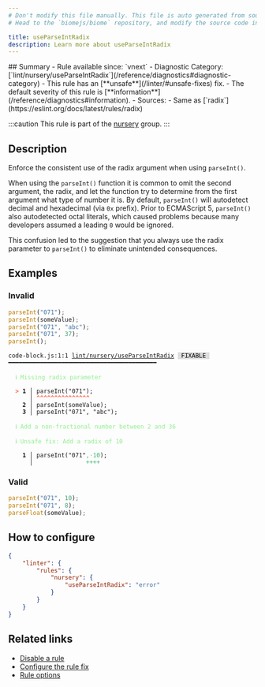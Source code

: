 ```yaml
---
# Don't modify this file manually. This file is auto generated from source, and you will lose your changes next time the website is built.
# Head to the `biomejs/biome` repository, and modify the source code in there.

title: useParseIntRadix
description: Learn more about useParseIntRadix
---
```


<Tabs>
<TabItem label="JavaScript (and super languages)" icon="seti:javascript">
## Summary
- Rule available since: `vnext`
- Diagnostic Category: [`lint/nursery/useParseIntRadix`](/reference/diagnostics#diagnostic-category)
- This rule has an [**unsafe**](/linter/#unsafe-fixes) fix.
- The default severity of this rule is [**information**](/reference/diagnostics#information).
- Sources: 
  - Same as [`radix`](https://eslint.org/docs/latest/rules/radix)

:::caution
This rule is part of the [nursery](/linter/rules/#nursery) group.
:::
## Description
Enforce the consistent use of the radix argument when using `parseInt()`.

When using the `parseInt()` function it is common to omit the second argument, the radix, and let the function try to determine from the first argument what type of number it is. By default, `parseInt()` will autodetect decimal and hexadecimal (via `0x` prefix). Prior to ECMAScript 5, `parseInt()` also autodetected octal literals, which caused problems because many developers assumed a leading `0` would be ignored.

This confusion led to the suggestion that you always use the radix parameter to `parseInt()` to eliminate unintended consequences.

## Examples

### Invalid

```js
parseInt("071");
parseInt(someValue);
parseInt("071", "abc");
parseInt("071", 37);
parseInt();
```

<pre class="language-text"><code class="language-text">code-block.js:1:1 <a href="https://biomejs.dev/linter/rules/use-parse-int-radix">lint/nursery/useParseIntRadix</a> <span style="color: #000; background-color: #ddd;"> FIXABLE </span> ━━━━━━━━━━━━━━━━━━━━━━━━━━━━━━━━━━━━━━━━━━<br /><br />  <strong><span style="color: lightgreen;">ℹ</span></strong> <span style="color: lightgreen;">Missing radix parameter</span><br />  <br />  <strong><span style="color: Tomato;">&gt;</span></strong> <strong>1 │ </strong>parseInt(&quot;071&quot;);<br />   <strong>   │ </strong><strong><span style="color: Tomato;">^</span></strong><strong><span style="color: Tomato;">^</span></strong><strong><span style="color: Tomato;">^</span></strong><strong><span style="color: Tomato;">^</span></strong><strong><span style="color: Tomato;">^</span></strong><strong><span style="color: Tomato;">^</span></strong><strong><span style="color: Tomato;">^</span></strong><strong><span style="color: Tomato;">^</span></strong><strong><span style="color: Tomato;">^</span></strong><strong><span style="color: Tomato;">^</span></strong><strong><span style="color: Tomato;">^</span></strong><strong><span style="color: Tomato;">^</span></strong><strong><span style="color: Tomato;">^</span></strong><strong><span style="color: Tomato;">^</span></strong><strong><span style="color: Tomato;">^</span></strong><br />    <strong>2 │ </strong>parseInt(someValue);<br />    <strong>3 │ </strong>parseInt(&quot;071&quot;, &quot;abc&quot;);<br />  <br />  <strong><span style="color: lightgreen;">ℹ</span></strong> <span style="color: lightgreen;">Add a non-fractional number between 2 and 36</span><br />  <br />  <strong><span style="color: lightgreen;">ℹ</span></strong> <span style="color: lightgreen;">Unsafe fix</span><span style="color: lightgreen;">: </span><span style="color: lightgreen;">Add a radix of 10</span><br />  <br />  <strong>  1 │ </strong>parseInt(&quot;071&quot;<span style="color: MediumSeaGreen;">,</span><span style="opacity: 0.8;"><span style="color: MediumSeaGreen;">·</span></span><span style="color: MediumSeaGreen;">1</span><span style="color: MediumSeaGreen;">0</span>);<br />  <strong>    │ </strong>              <span style="color: MediumSeaGreen;">+</span><span style="color: MediumSeaGreen;">+</span><span style="color: MediumSeaGreen;">+</span><span style="color: MediumSeaGreen;">+</span>  <br /></code></pre>

### Valid

```js
parseInt("071", 10);
parseInt("071", 8);
parseFloat(someValue);
```

## How to configure
```json title="biome.json"
{
	"linter": {
		"rules": {
			"nursery": {
				"useParseIntRadix": "error"
			}
		}
	}
}

```
## Related links

- [Disable a rule](/linter/#disable-a-lint-rule)
- [Configure the rule fix](/linter#configure-the-rule-fix)
- [Rule options](/linter/#rule-options)

</TabItem>
</Tabs>

